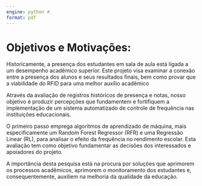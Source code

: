 ```yaml
---
engine: python # 
format: pdf
---
```


# Objetivos e Motivações:

Historicamente, a presença dos estudantes em sala de aula está ligada a um desempenho acadêmico superior. Este projeto visa examinar a conexão entre a presença dos alunos e seus resultados finais, bem como provar que a viabilidade do RFID para uma melhor auxílio acadêmico

Através da avaliação de registros históricos de presença e notas, nosso objetivo é produzir percepções que fundamentem e fortifiquem a implementação de um sistema automatizado de controle de frequência nas instituições educacionais.

O primeiro passo emprega algoritmos de aprendizado de máquina, mais especificamente um Random Forest Regressor (RFR) e uma Regressão Linear (RL), para analisar o efeito da frequência no rendimento escolar. Esta avaliação tem como objetivo fundamentar as decisões dos interessados e apoiadores do projeto.

A importância desta pesquisa está na procura por soluções que aprimorem os processos acadêmicos, aprimorem o monitoramento dos estudantes e, consequentemente, auxiliem na melhoria da qualidade da educação.